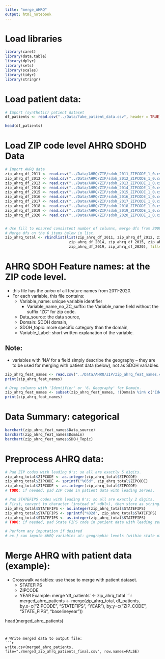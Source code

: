 ```yaml
---
title: "merge_AHRQ"
output: html_notebook
---
```


# Load libraries
```r
library(caret)
library(data.table)
library(dplyr)
library(sets)
library(scales)
library(tidyr)
library(stringr)
```

# Load patient data:
```r
# Import (synthetic) patient dataset
df_patients <- read.csv("../Data/fake_patient_data.csv", header = TRUE)

head(df_patients)
```

# Load ZIP code level AHRQ SDOHD Data
```r
# Import AHRQ data
zip_ahrq_df_2011 <- read.csv("../Data/AHRQ/ZIP/sdoh_2011_ZIPCODE_1_0.csv")
zip_ahrq_df_2012 <- read.csv("../Data/AHRQ/ZIP/sdoh_2012_ZIPCODE_1_0.csv") # header=FALSE
zip_ahrq_df_2013 <- read.csv("../Data/AHRQ/ZIP/sdoh_2013_ZIPCODE_1_0.csv") # header=FALSE
zip_ahrq_df_2014 <- read.csv("../Data/AHRQ/ZIP/sdoh_2014_ZIPCODE_1_0.csv") # header=FALSE
zip_ahrq_df_2015 <- read.csv("../Data/AHRQ/ZIP/sdoh_2015_ZIPCODE_1_0.csv") # header=FALSE
zip_ahrq_df_2016 <- read.csv("../Data/AHRQ/ZIP/sdoh_2016_ZIPCODE_1_0.csv") # header=FALSE
zip_ahrq_df_2017 <- read.csv("../Data/AHRQ/ZIP/sdoh_2017_ZIPCODE_1_0.csv") # header=FALSE
zip_ahrq_df_2018 <- read.csv("../Data/AHRQ/ZIP/sdoh_2018_ZIPCODE_1_0.csv") # header=FALSE
zip_ahrq_df_2019 <- read.csv("../Data/AHRQ/ZIP/sdoh_2019_ZIPCODE_1_0.csv") # header=FALSE
zip_ahrq_df_2020 <- read.csv("../Data/AHRQ/ZIP/sdoh_2020_ZIPCODE_1_0.csv") # header=FALSE


# Use fill to ensured consistent number of columns, merge dfs from 2009-2020 (via mean).
# Merge dfs on the 6 items below in list.
zip_ahrq_total <- rbindlist(list(zip_ahrq_df_2011, zip_ahrq_df_2012, zip_ahrq_df_2013,
                             zip_ahrq_df_2014, zip_ahrq_df_2015, zip_ahrq_df_2016, zip_ahrq_df_2017, zip_ahrq_df_2018,
                             zip_ahrq_df_2019, zip_ahrq_df_2020), fill=TRUE)
```


# AHRQ SDOH Feature names: at the ZIP code level. 
- this file has the *union* of all feature names from 2011-2020. 
- For each variable, this file contains: 
    - Variable_name: unique variable identifier
      - Variable_name_no_ZC_suffix: the Variable_name field without the suffix "ZC" for zip code.
    - Data_source: the data source, 
    - Domain: SDOH domain, 
    - SDOH_topic: more specific category than the domain,
    - Variable_Label: short written explanation of the variable.
    
## Note: 
- variables with 'NA' for a field simply describe the geography -- they are to be used for merging with patient data (below), not as SDOH variables.
```r

zip_ahrq_feat_names <- read.csv("../Data/AHRQ/ZIP/zip_ahrq_feat_names.csv")
print(zip_ahrq_feat_names)

# Drop columns with 'Identifier' or '6. Geography' for Domain.
zip_ahrq_feat_names <- subset(zip_ahrq_feat_names, !(Domain %in% c("Identifier", "6. Geography")))
print(zip_ahrq_feat_names)


```
# Data Summary: categorical
```r

barchart(zip_ahrq_feat_names$Data_source)
barchart(zip_ahrq_feat_names$Domain)
barchart(zip_ahrq_feat_names$SDOH_Topic)

```

# Preprocess AHRQ data:
```r

# Pad ZIP codes with leading 0's: so all are exactly 5 digits.
zip_ahrq_total$ZIPCODE <- as.integer(zip_ahrq_total$ZIPCODE)
zip_ahrq_total$ZIPCODE <- sprintf("%05d", zip_ahrq_total$ZIPCODE)
zip_ahrq_total$ZIPCODE <- as.integer(zip_ahrq_total$ZIPCODE)
# TODO: if needed, pad ZIP code in patient data with leading zeroes.

# Pad STATEFIPS codes with leading 0's: so all are exactly 2 digits.
# First, convert to character (instead of <dbl>), then store as string.
zip_ahrq_total$STATEFIPS <- as.integer(zip_ahrq_total$STATEFIPS)
zip_ahrq_total$STATEFIPS <- sprintf("%02d", zip_ahrq_total$STATEFIPS)
zip_ahrq_total$STATEFIPS <- as.integer(zip_ahrq_total$STATEFIPS)
# TODO: if needed, pad State FIPS code in patient data with leading zeroes.

# Perform any imputation if desired
# ex.) can impute AHRQ variables at: geographic levels (within state of GA, or entire USA), across time (2011-2020) or one year at a time.

```


# Merge AHRQ with patient data (example):
- Crosswalk variables: use these to merge with patient dataset.
  - STATEFIPS
  - ZIPCODE
  - YEAR
Example: merge 'df_patients' <- zip_ahrq_total
```r

merged_ahrq_patients <- merge(zip_ahrq_total, df_patients, by.x=c("ZIPCODE", "STATEFIPS", "YEAR"), by.y=c("ZIP_CODE", "STATE_FIPS", "baselineyear"))

head(merged_ahrq_patients)

```


# Write merged data to output file:
```r

write.csv(merged_ahrq_patients, file="./merged_zip_ahrq_patients_final.csv", row.names=FALSE) 

```
